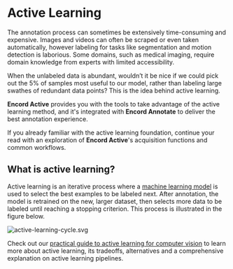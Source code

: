 # Active Learning

The annotation process can sometimes be extensively time-consuming and expensive.
Images and videos can often be scraped or even taken automatically, however labeling for tasks like segmentation and motion detection is laborious.
Some domains, such as medical imaging, require domain knowledge from experts with limited accessibility.

When the unlabeled data is abundant, wouldn’t it be nice if we could pick out the 5% of samples most useful to our model, rather than labeling large swathes of redundant data points?
This is the idea behind active learning.

**Encord Active** provides you with the tools to take advantage of the active learning method, and it's integrated with **Encord Annotate** to deliver the best annotation experience.

If you already familiar with the active learning foundation, continue your read with an exploration of **Encord Active**'s acquisition functions and common workflows.


<DocCardList />

## What is active learning?

Active learning is an iterative process where a [machine learning model](https://encord.com/blog/introduction-to-building-your-first-machine-learning) is used to select the best examples to be labeled next.
After annotation, the model is retrained on the new, larger dataset, then selects more data to be labeled until reaching a stopping criterion.
This process is illustrated in the figure below.

![active-learning-cycle.svg](../images/active-learning/active-learning-cycle.svg)


Check out our [practical guide to active learning for computer vision](https://encord.com/blog/a-practical-guide-to-active-learning-for-computer-vision/) to learn more about active learning, its tradeoffs, alternatives and a comprehensive explanation on active learning pipelines.


